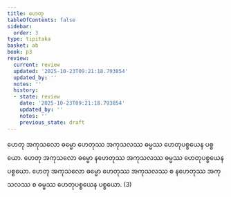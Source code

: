 ```yaml
---
title: ဟေတု
tableOfContents: false
sidebar:
  order: 3
type: tipitaka
basket: ab
book: p3
review:
  current: review
  updated: '2025-10-23T09:21:18.793854'
  updated_by: ''
  notes: ''
  history:
  - state: review
    date: '2025-10-23T09:21:18.793854'
    updated_by: ''
    notes: ''
    previous_state: draft
---
```



<ReviewStatus review={frontmatter.review} showDetails={true} />

<HypothesisAnnotation frontmatter={frontmatter} />

<DynamicBreadcrumb />

<Division number="34" book="p3" e="ch" v="39" p="201">

<Paragraph number="56" book="p3">
ဟေတု အကုသလော ဓမ္မော ဟေတုဿ အကုသလဿ ဓမ္မဿ ဟေတုပစ္စယေန ပစ္စယော. ဟေတု အကုသလော ဓမ္မော နဟေတုဿ အကုသလဿ ဓမ္မဿ ဟေတုပစ္စယေန ပစ္စယော. ဟေတု အကုသလော ဓမ္မော ဟေတုဿ အကုသလဿ စ နဟေတုဿ အကုသလဿ စ ဓမ္မဿ ဟေတုပစ္စယေန ပစ္စယော. (3)
</Paragraph>
</Division>